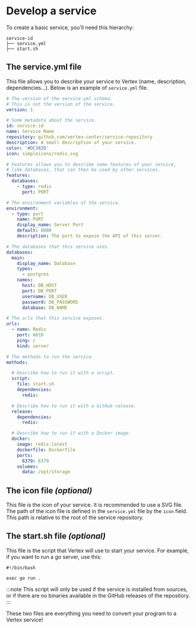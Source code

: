 # Develop a service

To create a basic service, you'll need this hierarchy:

```
service-id
├── service.yml
├── start.sh
```

## The service.yml file

This file allows you to describe your service to Vertex (name, description, dependencies...). Below is an example of `service.yml` file.

```yaml title="service.yml"
# The version of the service.yml schema.
# This is not the version of the service.
version: 1

# Some metadata about the service.
id: service-id
name: Service Name
repository: github.com/vertex-center/service-repository
description: A small description of your service.
color: '#DC382D'
icon: simpleicons/redis.svg

# Features allows you to describe some features of your service,
# like databases, that can then be used by other services.
features:
  databases:
    - type: redis
      port: PORT

# The environment variables of the service.
environment:
  - type: port
    name: PORT
    display_name: Server Port
    default: 8080
    description: The port to expose the API of this server.

# The databases that this service uses.
databases:
  main:
    display_name: Database
    types:
      - postgres
    names:
      host: DB_HOST
      port: DB_PORT
      username: DB_USER
      password: DB_PASSWORD
      database: DB_NAME

# The urls that this service exposes.
urls:
  - name: Redis
    port: 6610
    ping: /
    kind: server

# The methods to run the service.
methods:

  # Describe how to run it with a script.
  script:
    file: start.sh
    dependencies:
      redis:

  # Describe how to run it with a GitHub release.
  release:
    dependencies:
      redis:

  # Describe how to run it with a Docker image.
  docker:
    image: redis:latest
    dockerfile: Dockerfile
    ports:
      6379: 6379
    volumes:
      data: /opt/storage
```

## The icon file *(optional)*

This file is the icon of your service. It is recommended to use a SVG file.
The path of the icon file is defined in the `service.yml` file by the `icon` field.
This path is relative to the root of the service repository.

## The start.sh file *(optional)*

This file is the script that Vertex will use to start your service.
For example, if you want to run a go server, use this:

```Shell
#!/bin/bash

exec go run .
```

:::note
This script will only be used if the service is installed from sources, or if there are no binaries available in the GitHub releases of the repository.
:::

These two files are everything you need to convert your program to a Vertex service!

